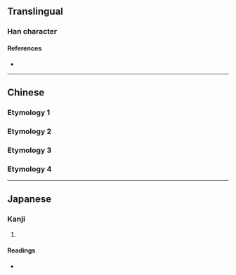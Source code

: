{{character info/new}}
==Translingual==

===Han character===
{{Han char|rn=40|rad=宀|as=07|sn=10|four=|canj=JRD|ids=⿱宀呆}}

====References====
* {{Han ref|kx=0286.110|dkj=07164|dj=0565.080|hdz=20933.010|uh=5BB2|ud=23474}}

----

==Chinese==

===Etymology 1===
{{zh-see|實|v}}

===Etymology 2===
{{zh-see|寶|v}}

===Etymology 3===
{{zh-see|𡧖|v}}

===Etymology 4===
{{zh-see|賲|v}}

----

==Japanese==

===Kanji===
{{ja-kanji|grade=|rs=宀07}}

# {{defn|lang=ja|sort=宀07}}

====Readings====
* {{ja-readings|on=[[ほう]] (hō)|kun=[[しまいこむ]] (shimaikomu)}}